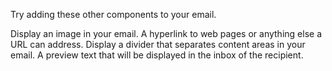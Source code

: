 Try adding these other components to your email.

<CardGroup>
  <Card title="Image" icon='image' href="/components/image">
    Display an image in your email.
  </Card>
  <Card title="Link" icon='link' href="/components/link">
    A hyperlink to web pages or anything else a URL can address.
  </Card>
  <Card title="Divider" icon='horizontal-rule' href="/components/hr">
    Display a divider that separates content areas in your email.
  </Card>
  <Card
    title="Preview"
    icon='magnifying-glass'
    href="/components/preview"
  >
    A preview text that will be displayed in the inbox of the recipient.
  </Card>
</CardGroup>

